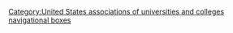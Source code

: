 {{Navbox
|state = {{{state|autocollapse}}}
|name = 大学研究联合会
|title = {{font color|white|大学研究联合会|link=yes}}
|titlestyle = background:#8b0003;color:white
|listclass = hlist
|bodystyle = vertical-align: middle;
|groupstyle = text-align: center;background:#8b0003;color:white
|liststyle = text-align: left;
| group1= 美国
| list1 =
* [[阿拉巴马大学|阿拉巴马]]
* [[亚利桑那大学|亚利桑那]]
* [[亚利桑那州立大学|亚利桑那州立]]
* [[波士顿大学]]
* [[布朗大学|布朗]]
* 加州大学
** [[加州大学伯克利分校|伯克利]]
** [[加州大学戴维斯分校|戴维斯]]
** [[加州大学欧文分校|欧文]]
** [[加州大学洛杉矶分校|洛杉矶]]
** [[加州大学河滨分校|河滨]]
** [[加州大学圣巴巴拉分校|圣塔芭芭拉]]
** [[加州大学圣迭戈分校|圣迭戈]]
* [[加州理工学院|加州理工]]
* [[卡内基梅隆大学|卡梅]]
* [[凯斯西储大学|凯斯西储]]
* [[芝加哥大学|芝加哥]]
* [[科羅拉多大學波德分校|科罗拉多]]
* [[哥伦比亚大学|哥伦比亚]]
* [[康奈尔大学|康奈尔]]
* [[杜克大学|杜克]]
* [[佛罗里达大学|佛罗里达]]
* [[佛罗里达州立大学|佛罗里达州立]]
* [[哈佛大学|哈佛]]
* [[休斯顿大学|休斯顿]]
* [[伊利诺伊理工学院|伊利诺伊理工]]
* 伊利诺伊大学
** [[伊利诺伊大学香槟分校|厄班纳香槟]]
** [[伊利诺伊大学芝加哥分校|芝加哥]]
* [[印第安纳大学布卢明顿分校|印第安纳]]
* [[爱荷华大学|爱荷华]]
* [[爱荷华州立大学|爱荷华州立]]
* [[约翰霍普金斯大学|霍普金斯]]
* [[路易斯安那州立大学|路易斯安那州立]]
* [[马里兰大学|马里兰]]
* [[麻省理工学院|麻省理工]]
* [[密歇根大学|密歇根]]
* [[密歇根州立大学|密歇根州立]]
* [[明尼苏达大学|明尼苏达]]
* [[内布拉斯加大学林肯分校|内布拉斯加]]
* [[新墨西哥大学|新墨西哥]]
* [[新墨西哥州立大学|新墨西哥州立]]
* [[北卡罗来纳大学教堂山分校|北卡]]
* [[北德克萨斯大学|北德克萨斯]]
* [[西北大学|西北]]
* [[北伊利诺伊大学|北伊利诺伊]]
* [[东北大学|东北]]
* [[圣母大学|诺特丹]]
* [[俄亥俄州立大学|俄亥俄州立]]
* [[俄克拉荷马大学|俄克拉荷马]]
* [[俄勒冈大学|俄勒冈]]
* [[宾夕法尼亚大学|宾大]]
* [[宾夕法尼亚州立大学|宾州州立]]
* [[匹兹堡大学|匹兹堡]]
* [[普林斯顿大学|普林斯顿]]
* [[普渡大学|普渡]]
* [[莱斯大学|莱斯]]
* [[罗彻斯特大学|罗彻斯特]]
* [[洛克菲勒大学|洛克菲勒]]
* [[罗格斯大学|罗格斯]]
* [[南卫理公会大学|南卫理]]
* [[南卡罗来纳大学|南卡]]
* 纽约州立大学
** [[纽约州立大学布法罗分校|布法罗]]
** [[纽约州立大学石溪分校|石溪]]
* [[史丹佛大学|斯坦福]]
* [[雪城大学|雪城]]
* [[田纳西大学|田纳西]]
* 德克萨斯大学
** [[德克萨斯州大学阿灵顿分校|阿灵顿]]
** [[德克萨斯州大学奥斯汀分校|奥斯汀]]
** [[德克萨斯州大学达拉斯分校|达拉斯]]
* [[德克萨斯州农工大学|德州农机]]
* [[德克萨斯理工大学|德州科技]]
* [[塔夫茨大学|塔夫茨]]
* [[杜兰大学|杜兰]]
* [[范德堡大学|范德比尔特]]
* [[弗吉尼亚大学|维珍尼亚]]
* [[弗吉尼亚理工大学|维珍尼亚理工]]
* [[华盛顿大学|华盛顿]]
* [[圣路易斯华盛顿大学|圣路易华盛顿]]
* [[韦恩州立大学|韦恩州立]]
* [[威廉玛丽学院|威廉玛丽]]
* [[威斯康辛大学|威斯康辛]]
* [[耶鲁大学|耶鲁]]

|group2=国际
|list2=
* [[麦吉尔大学|麦吉尔]]（加拿大）
* [[比萨大学|比萨]]（意大利）
* [[多伦多大学|多伦多]]（加拿大）
* [[早稻田大学|早稻田]]（日本）
* [[曼彻斯特大学|曼切斯特]]（英国）
* [[伦敦大学学院]]（英国）
}}<noinclude>
{{collapsible option}}
[[Category:United States associations of universities and colleges navigational boxes]]
</noinclude>